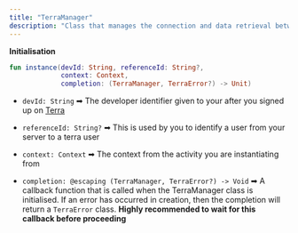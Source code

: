 ```yaml
---
title: "TerraManager"
description: "Class that manages the connection and data retrieval between your app, Terra, and Health Connect(Including Samsung, and Google Fit)/Freestylelibre"
---
```

**Initialisation**

```kotlin kotlin
fun instance(devId: String, referenceId: String?,
             context: Context,
             completion: (TerraManager, TerraError?) -> Unit)

```

*   `devId: String` ➡ The developer identifier given to your after you signed up on [Terra](https://dashboard.tryterra.co)
    
*   `referenceId: String?` ➡ This is used by you to identify a user from your server to a terra user
*   `context: Context` ➡ The context from the activity you are instantiating from
*   `completion: @escaping (TerraManager, TerraError?) -> Void` ➡ A callback function that is called when the TerraManager class is initialised. If an error has occurred in creation, then the completion will return a `TerraError` class. **Highly recommended to wait for this callback before proceeding**



